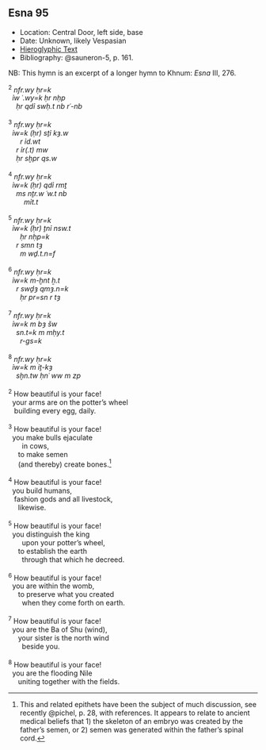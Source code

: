 ## Esna 95 {-}

- Location: Central Door, left side, base
- Date: Unknown, likely Vespasian
- [Hieroglyphic Text](https://www.ifao.egnet.net/uploads/publications/enligne/Temples-Esna002.pdf#page=193){target="_blank"}
- Bibliography: @sauneron-5, p. 161.
  
<style>
  .col2 {
    columns: 2 300px;         /* number of columns and width in pixels*/
    -webkit-columns: 2 300px; /* chrome, safari */
    -moz-columns: 2 300px;    /* firefox */
    -webkit-column-break-inside: avoid;
    -page-break-inside: avoid;
    -break-inside: avoid;
  }

</style>

NB: This hymn is an excerpt of a longer hymn to Khnum: *Esna* III, 276.

<div class="col2">


| ^2^ *nfr.wy ḥr=k  *
|   *ỉw ʿ.wy=k ḥr nḥp  *
|     *ḥr qdỉ swḥ.t nb rʿ-nb  *
|   
| ^3^ *nfr.wy ḥr=k  *
|   *ỉw=k (ḥr) sṯỉ kȝ.w   *
|       *r ỉd.wt  *
|     *r ỉr(.t) mw   *
|     *ḥr sḫpr qs.w  *
|   
| ^4^ *nfr.wy ḥr=k  *
|   *ỉw=k (ḥr) qdỉ rmṯ  *
|     *ms nṯr.w ʿw.t nb*
|         *mỉt.t  *
|   
| ^5^ *nfr.wy ḥr=k  *
|   *ỉw=k (ḥr) ṯnỉ nsw.t  *
|       *ḥr nḥp=k  *
|     *r smn tȝ * 
|       *m wḏ.t.n=f  *
|     
| ^6^ *nfr.wy ḥr=k  *
|   *ỉw=k m-ḫnt ẖ.t  *
|     *r swḏȝ qmȝ.n=k  *
|       *ḥr pr=sn r tȝ  *
|   
| ^7^ *nfr.wy ḥr=k  *
|   *ỉw=k m bȝ šw  *
|     *sn.t=k m mḥy.t  *
|       *r-gs=k  *
|   
| ^8^ *nfr.wy ḥr=k  *
|   *ỉw=k m ỉṯ-kȝ  *
|     *sḫn.tw ḥnʿ ww m zp  *
|
| ^2^ How beautiful is your face!
|   your arms are on the potter's wheel
|    building every egg, daily.
|
| ^3^ How beautiful is your face!
|   you make bulls ejaculate
|        in cows,
|      to make semen
|      (and thereby) create bones.[^fn-95-1]
|
| ^4^ How beautiful is your face!
|   you build humans,
|    fashion gods and all livestock,
|      likewise.
|
| ^5^ How beautiful is your face!
|   you distinguish the king 
|        upon your potter's wheel,
|      to establish the earth
|        through that which he decreed.
|
| ^6^ How beautiful is your face!
|   you are within the womb,
|      to preserve what you created
|        when they come forth on earth.
|
| ^7^ How beautiful is your face!
|   you are the Ba of Shu (wind),
|      your sister is the north wind
|        beside you.
| 
| ^8^ How beautiful is your face!
|   you are the flooding Nile
|      uniting together with the fields.

</div>

[^fn-95-1]: This and related epithets have been the subject of much discussion, see recently @pichel, p. 28, with references. It appears to relate to ancient medical beliefs that 1) the skeleton of an embryo was created by the father's semen, or 2) semen was generated within the father's spinal cord.